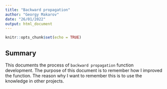 ```yaml
---
title: "Backward propagation"
author: "Georgy Makarov"
date: "26/01/2022"
output: html_document
---
```


```r
knitr::opts_chunk$set(echo = TRUE)
```

## Summary

This documents the process of `backward propagation` function development. The
purpose of this document is to remember how I improved the function. The reason
why I want to remember this is to use the knowledge in other projects.